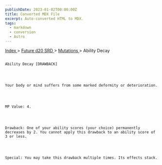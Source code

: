 ```yaml
---
publishDate: 2023-01-02T00:00:00Z
title: Converted MDX File
excerpt: Auto-converted HTML to MDX.
tags:
  - markdown
  - conversion
  - Astro
---
```


[
Index
](-index) >
[
Future d20 SRD
](future-d20-srd-index) >
[
Mutations
](future-d20-srd-mutations-index) > Ability Decay

##

    Ability Decay [DRAWBACK]




    Your body or mind suffers from some marked deformity or deterioration.




    MP Value: 4.




    Drawback: One of your ability scores (your choice) permanently decreases by 2. You cannot apply this drawback to an ability score of 3 or less.




    Special: You may take this drawback multiple times. Its effects stack.
